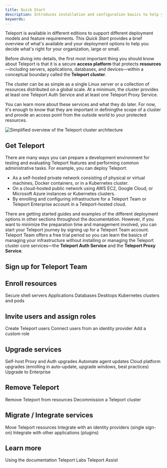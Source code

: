 ```yaml
---
title: Quick Start
description: Introduces installation and configuration basics to help you get resources protected by Teleport in a matter of minutes.
keywords:
---
```


Teleport is available in different editions to support different deployment models and feature requirements. 
This _Quick Start_ provides a brief overview of what's available and your deployment options to help you decide
what's right for your organization, large or small.

Before diving into details, the first most important thing you should know about Teleport is that it is a
secure **access platform** that protects **resources**—including servers, applications, databases, and 
devices—within a conceptual boundary called the **Teleport cluster**.

The cluster can be as simple as a single Linux server or a collection of resources distributed on a global scale.
At a minimum, the cluster provides at least one Teleport Auth Service and at least one Teleport Proxy Service.

You can learn more about these services and what they do later. For now, it's enough to know that they are
important in definingthe scope of a cluster and provde an access point from the outside world to your protected 
resources.

![Simplified overview of the Teleport cluster architecture](../img/simple-architecture.png)

## Get Teleport

There are many ways you can prepare a development environment for testing and evaluating Teleport features and 
performing common administrative tasks. 
For example, you can deploy Teleport:

- As a self-hosted private network consisting of physical or virtual machines, Docker containers, or in 
  a Kubernetes cluster.
- On a cloud-hosted public network using AWS EC2, Google Cloud, or Microsoft Azure instances or Kubernetes
  clusters.
- By enrolling and configuring infrastructure for a Teleport Team or Teleport Enterprise account in a 
  Teleport-hosted cloud.

There are getting started guides and examples of the different deployment options in other sections throughout 
the documentation. However, if you want to minimize the preparation time and management involved, you can 
start your Teleport journey by signing up for a Teleport Team account. Teleport Team offers a free trial period 
so you can learn the basics of managing your infrastructure without installing or managing the Teleport cluster 
core services—the **Teleport Auth Service** and the **Teleport Proxy Service**. 

## Sign up for Teleport Team

## Enroll resources

Secure shell servers
Applications
Databases
Desktops
Kubernetes clusters and pods

## Invite users and assign roles

Create Teleport users
Connect users from an identity provider
Add a custom role

## Upgrade services

Self-host Proxy and Auth upgrades
Automate agent updates
Cloud platform upgrades (enrolling in auto-update, upgrade windows, best practices)
Upgrade to Enterprise

## Remove Teleport

Remove Teleport from resources
Decommission a Teleport cluster

## Migrate / Integrate services

Move Teleport resources
Integrate with an identity providers (single sign-on)
Integrate with other applications (plugins)

## Learn more

Using the documentation
Teleport Labs
Teleport Assist

